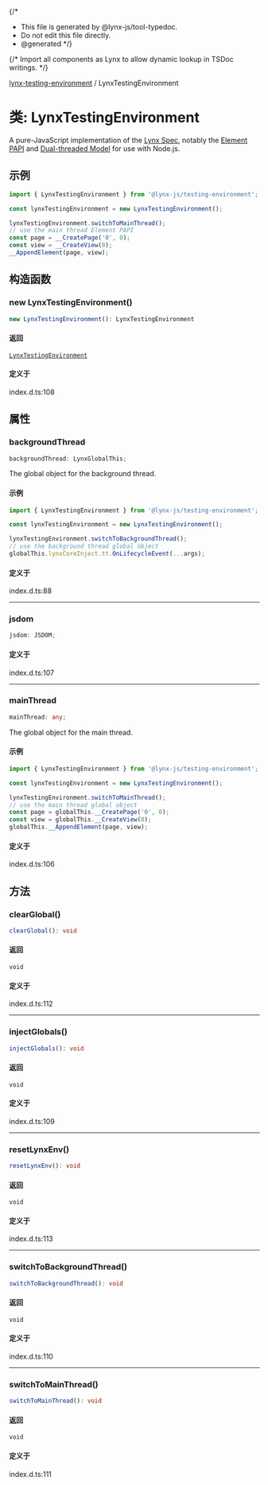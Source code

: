 {/*
* This file is generated by @lynx-js/tool-typedoc.
* Do not edit this file directly.
* @generated
*/}

{/* Import all components as Lynx to allow dynamic lookup in TSDoc writings. */}


[lynx-testing-environment](/api/lynx-testing-environment/index.mdx) / LynxTestingEnvironment

# 类: LynxTestingEnvironment

A pure-JavaScript implementation of the [Lynx Spec](https://lynxjs.org/guide/spec.html),
notably the [Element PAPI](https://lynxjs.org/api/engine/element-api) and [Dual-threaded Model](https://lynxjs.org/guide/spec#dual-threaded-model) for use with Node.js.

## 示例

```ts
import { LynxTestingEnvironment } from '@lynx-js/testing-environment';

const lynxTestingEnvironment = new LynxTestingEnvironment();

lynxTestingEnvironment.switchToMainThread();
// use the main thread Element PAPI
const page = __CreatePage('0', 0);
const view = __CreateView(0);
__AppendElement(page, view);

```

## 构造函数

### new LynxTestingEnvironment()

```ts
new LynxTestingEnvironment(): LynxTestingEnvironment
```

#### 返回

[`LynxTestingEnvironment`](/api/lynx-testing-environment/Class.LynxTestingEnvironment.mdx)

#### 定义于

index.d.ts:108

## 属性

### backgroundThread

```ts
backgroundThread: LynxGlobalThis;
```

The global object for the background thread.

#### 示例

```ts
import { LynxTestingEnvironment } from '@lynx-js/testing-environment';

const lynxTestingEnvironment = new LynxTestingEnvironment();

lynxTestingEnvironment.switchToBackgroundThread();
// use the background thread global object
globalThis.lynxCoreInject.tt.OnLifecycleEvent(...args);
```

#### 定义于

index.d.ts:88

***

### jsdom

```ts
jsdom: JSDOM;
```

#### 定义于

index.d.ts:107

***

### mainThread

```ts
mainThread: any;
```

The global object for the main thread.

#### 示例

```ts
import { LynxTestingEnvironment } from '@lynx-js/testing-environment';

const lynxTestingEnvironment = new LynxTestingEnvironment();

lynxTestingEnvironment.switchToMainThread();
// use the main thread global object
const page = globalThis.__CreatePage('0', 0);
const view = globalThis.__CreateView(0);
globalThis.__AppendElement(page, view);
```

#### 定义于

index.d.ts:106

## 方法

### clearGlobal()

```ts
clearGlobal(): void
```

#### 返回

`void`

#### 定义于

index.d.ts:112

***

### injectGlobals()

```ts
injectGlobals(): void
```

#### 返回

`void`

#### 定义于

index.d.ts:109

***

### resetLynxEnv()

```ts
resetLynxEnv(): void
```

#### 返回

`void`

#### 定义于

index.d.ts:113

***

### switchToBackgroundThread()

```ts
switchToBackgroundThread(): void
```

#### 返回

`void`

#### 定义于

index.d.ts:110

***

### switchToMainThread()

```ts
switchToMainThread(): void
```

#### 返回

`void`

#### 定义于

index.d.ts:111
